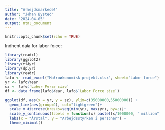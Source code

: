 ```yaml
---
title: "Arbejdsmarkedet"
author: "Johan Bysted"
date: "2024-04-05"
output: html_document
---
```


```r
knitr::opts_chunk$set(echo = TRUE)
```

Indhent data for labor force:

```r
library(readxl)
library(ggplot2)
library(tidyr)
library(dplyr)
library(readr)
lafo <- read_excel("Makroøkonomisk projekt.xlsx", sheet="Labor force")
yr <- lafo$Year
sz <- lafo$`Labor Force size`
df <- data.frame(lafo$Year, lafo$`Labor Force size`)
```


```r
ggplot(df, aes(x = yr, y = sz), ylim=c(35000000,55000000)) +
  geom_line(aes(group=1), col="lightgreen")+
  scale_x_discrete(breaks=seq(min(yr), max(yr), by=2))+
  scale_y_continuous(labels = function(x) paste0(x/1000000, " million"))+
  labs(x = "Årstal", y = "Arbejdsstyrken i personer") +
  theme_minimal()
```

```r

```

